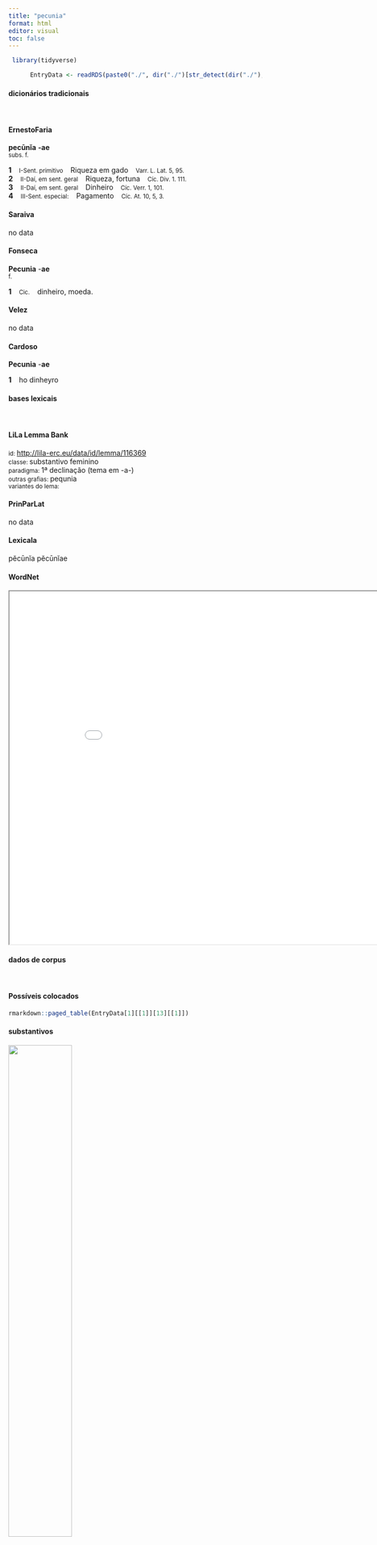 ```yaml
---
title: "pecunia"
format: html
editor: visual
toc: false
---
```



```r
 library(tidyverse) 

      EntryData <- readRDS(paste0("./", dir("./")[str_detect(dir("./"), "_xx112-101-99-117-110-105-97xx_.rds")]))

```


#### dicionários tradicionais

&emsp;




::: panel-tabset

#### ErnestoFaria

<b>pecūnĭa</b> <b>-ae</b> <br> <small>subs. f.</small> <br> <small></small>   <p> <b>1</b> &ensp; <small>I-Sent. primitivo</small> &ensp; Riqueza em gado &ensp; <small>Varr. L. Lat. 5, 95.</small> <br> <b>2</b> &ensp; <small>II-Daí, em sent. geral</small> &ensp; Riqueza, fortuna &ensp; <small>Cíc. Div. 1. 111.</small> <br> <b>3</b> &ensp; <small>II-Daí, em sent. geral</small> &ensp; Dinheiro &ensp; <small>Cíc. Verr. 1, 101.</small> <br> <b>4</b> &ensp; <small>III-Sent. especial:</small> &ensp; Pagamento &ensp; <small>Cíc. At. 10, 5, 3.</small> </p>




#### Saraiva

no data




#### Fonseca

<b>Pecunia</b> -<b>ae</b> <br> <small>f.</small>   <p> <b>1</b> &ensp; <small>Cic.</small> &ensp; dinheiro, moeda. </p>




#### Velez

no data




#### Cardoso

<b>Pecunia</b> -<b>ae</b>   <p> <b>1</b> &ensp; ho dinheyro </p>


:::



#### bases lexicais

&emsp;






::: panel-tabset

#### LiLa Lemma Bank

<small> id: </small> <a href=' http://lila-erc.eu/data/id/lemma/116369 ' target="_blank"> http://lila-erc.eu/data/id/lemma/116369 </a> <br>
<small> classe: </small> substantivo feminino   <br>
<small> paradigma: </small> 1ª declinação (tema em -a-) <br>
<small> outras grafias: </small> pequnia <br>
<small> variantes do lema: </small>  <br>





#### PrinParLat

no data




#### Lexicala

pĕcūnĭa 
 pĕcūnĭae




#### WordNet

<iframe width='900' height='700' src='Media/Tree__xx112-101-99-117-110-105-97xx__sem_type_lexemes_pt.html'>

</iframe>


:::



#### dados de corpus

&emsp;




::: panel-tabset

#### Possíveis colocados

```r

rmarkdown::paged_table(EntryData[1][[1]][13][[1]])

```


#### substantivos

![](./Media/wordcloud__xx112-101-99-117-110-105-97xx__BY_collocate_scoreSUBST.webp){width=50% fig-alt='This chart plots collocate by scoreSUBST, for the headword pecunia here are all the values plotted: collocate: repeto; scoreSUBST: 0. collocate: grandis; scoreSUBST: 0. collocate: magnitudo; scoreSUBST: 2. collocate: soluo; scoreSUBST: 0. collocate: polliceor; scoreSUBST: 0. collocate: de; scoreSUBST: 0. collocate: modus; scoreSUBST: 2. collocate: do; scoreSUBST: 0. collocate: publicus; scoreSUBST: 0. collocate: magnus; scoreSUBST: 0. collocate: suus; scoreSUBST: 0'}




#### adjetivos

![](./Media/wordcloud__xx112-101-99-117-110-105-97xx__BY_collocate_scoreADJ.webp){width=50% fig-alt='This chart plots collocate by scoreADJ, for the headword pecunia here are all the values plotted: collocate: repeto; scoreADJ: 0. collocate: grandis; scoreADJ: 3. collocate: magnitudo; scoreADJ: 0. collocate: soluo; scoreADJ: 0. collocate: polliceor; scoreADJ: 0. collocate: de; scoreADJ: 0. collocate: modus; scoreADJ: 0. collocate: do; scoreADJ: 0. collocate: publicus; scoreADJ: 2. collocate: magnus; scoreADJ: 2. collocate: suus; scoreADJ: 0'}




#### verbos

![](./Media/wordcloud__xx112-101-99-117-110-105-97xx__BY_collocate_scoreVERBO.webp){width=50% fig-alt='This chart plots collocate by scoreVERBO, for the headword pecunia here are all the values plotted: collocate: repeto; scoreVERBO: 4. collocate: grandis; scoreVERBO: 0. collocate: magnitudo; scoreVERBO: 0. collocate: soluo; scoreVERBO: 2. collocate: polliceor; scoreVERBO: 2. collocate: de; scoreVERBO: 0. collocate: modus; scoreVERBO: 0. collocate: do; scoreVERBO: 2. collocate: publicus; scoreVERBO: 0. collocate: magnus; scoreVERBO: 0. collocate: suus; scoreVERBO: 0'}




#### advérbios

![](./Media/wordcloud__xx112-101-99-117-110-105-97xx__BY_collocate_scoreADV.webp){width=50% fig-alt='This chart plots collocate by scoreADV, for the headword pecunia here are all the values plotted: collocate: repeto; scoreADV: 0. collocate: grandis; scoreADV: 0. collocate: magnitudo; scoreADV: 0. collocate: soluo; scoreADV: 0. collocate: polliceor; scoreADV: 0. collocate: de; scoreADV: 0. collocate: modus; scoreADV: 0. collocate: do; scoreADV: 0. collocate: publicus; scoreADV: 0. collocate: magnus; scoreADV: 0. collocate: suus; scoreADV: 0'}




#### preposições e conjunções

![](./Media/wordcloud__xx112-101-99-117-110-105-97xx__BY_collocate_scoreFUNC.webp){width=50% fig-alt='This chart plots collocate by scoreFUNC, for the headword pecunia here are all the values plotted: collocate: repeto; scoreFUNC: 0. collocate: grandis; scoreFUNC: 0. collocate: magnitudo; scoreFUNC: 0. collocate: soluo; scoreFUNC: 0. collocate: polliceor; scoreFUNC: 0. collocate: de; scoreFUNC: 20. collocate: modus; scoreFUNC: 0. collocate: do; scoreFUNC: 0. collocate: publicus; scoreFUNC: 0. collocate: magnus; scoreFUNC: 0. collocate: suus; scoreFUNC: 0'}


:::



::: panel-tabset

#### ExemplosTraduzidos

<p> emi <b>pecuniam</b> solui <br> <small> Cic.Ver.2.4.43.3 <br> “Comprei; paguei com meu dinheiro.” <small> [JDD] </small> </small> </p>
; <p> quid si magnitudine <b>pecuniae</b> persuasum est <br> <small> Cic.Ver.2.4.11.11 <br> “E se isso lhe foi persuadido por uma grande soma de dinheiro?” <small> [JDD] </small> </small> </p>
; <p> illi finitimos Germanos sollicitare et <b>pecuniam</b> polliceri non desistunt <br> <small> Caes.Gal.6.2.1 <br> Eles não desistem de incitar os vizinhos germanos e de prometer-lhes dinheiro. <small> [JDD] </small> </small> </p>
; <p> civitates locupletes ne in hiberna milites reciperent magnas <b>pecunias</b> dabant <br> <small> Cic.Att.5.21.7 <br> As cidades ricas, para não receberem os soldados nos quartéis de inverno, davam grandes somas de dinheiro. <small> [JDD] </small> </small> </p>
; <p> secutus est tum annus causam de <b>pecuniis</b> repetundis Catilina dixit <br> <small> Cic.Cael.10 <br> Passou-se então um ano, Catilina apresentou sua defesa a respeito da corrupção. <small> [JDD] </small> </small> </p>
; <p> i nunc et puta <b>pecuniae</b> modum ad rem pertinere non animi <br> <small> Sen.Helv.10.10 <br> Vai agora e considera que é a moderação do dinheiro que importa para o caso, não a do espírito. <small> [JDD] </small> </small> </p>
; <p> ut primum e prouincia rediit redemptio est huius iudici facta grandi <b>pecunia</b> <br> <small> Cic.Ver.1.16 <br> Logo que voltou da província, fez-se a compra desse julgamento por uma grande quantidade de dinheiro. <small> [JDD] </small> </small> </p>
; <p> sestertium septiens miliens auertisse Antonium <b>pecuniae</b> publicae iudicauistis num fraude poterit carere peculatus <br> <small> Cic.Phil.12.12.4 <br> Declarastes que Antônio roubou setecentos milhões de sestércios do dinheiro público; acaso poderá ele estar livre do delito de peculato? <small> [JDD] </small> </small> </p>
; <p> sunt ista uerum tamen abducuntur homines non numquam etiam ab institutis suis magnitudine <b>pecuniae</b> <br> <small> Cic.Ver.2.4.12.1 <br> 12 “Isso é, mas, no entanto, os homens algumas vezes são também desviados de seus princípios por uma grande soma de dinheiro.” <small> [JDD] </small> </small> </p>





#### Frequência por autor

![](./Media/barchart__xx112-101-99-117-110-105-97xx__lemma_BY_author_Frequencies.webp){width=50% fig-alt='This charts plots the frequency of lemma by author_Frequencies. The Sallustius subcorpus registers the highest normalized frequency, with the value of 11.13 and an absolute frequency of 12. The Cicero subcorpus follows, with a normalized frequency of 6.42 and an absolute frequency of 103. the subcorpus with the least normalized frequency is Horatius with the normalized value of 0 and an absolute freqeuncy of 0. here are all the values: subcorpus: Caesar ; normalized frequency: 6 ; absolute frequency: 2.26603217765692. subcorpus: Cicero ; normalized frequency: 103 ; absolute frequency: 6.41648600832274. subcorpus: Horatius ; normalized frequency: 0 ; absolute frequency: 0. subcorpus: Ovidius ; normalized frequency: 0 ; absolute frequency: 0. subcorpus: Phaedrus ; normalized frequency: 1 ; absolute frequency: 1.5181417944436. subcorpus: Sallustius ; normalized frequency: 12 ; absolute frequency: 11.1306928856321. subcorpus: Seneca ; normalized frequency: 14 ; absolute frequency: 2.61286650118512. subcorpus: Suetonius ; normalized frequency: 0 ; absolute frequency: 0. subcorpus: Tacitus ; normalized frequency: 1 ; absolute frequency: 3.43288705801579. subcorpus: Vergilius ; normalized frequency: 0 ; absolute frequency: 0. subcorpus: Hieronymus ; normalized frequency: 0 ; absolute frequency: 0'}




#### Frequência por gênero

![](./Media/barchart__xx112-101-99-117-110-105-97xx__lemma_BY_genre_Frequencies.webp){width=50% fig-alt='This charts plots the frequency of lemma by genre_Frequencies. The Prosa.oratória subcorpus registers the highest normalized frequency, with the value of 7.97 and an absolute frequency of 83. The Prosa.histórica subcorpus follows, with a normalized frequency of 4.63 and an absolute frequency of 19. the subcorpus with the least normalized frequency is Poesia.lírica with the normalized value of 0 and an absolute freqeuncy of 0. here are all the values: subcorpus: Prosa.histórica ; normalized frequency: 19 ; absolute frequency: 4.62523430463254. subcorpus: Prosa.filosófica ; normalized frequency: 18 ; absolute frequency: 2.96535477175005. subcorpus: Prosa.oratória ; normalized frequency: 83 ; absolute frequency: 7.96904553877469. subcorpus: Prosa.epistolográfica ; normalized frequency: 16 ; absolute frequency: 4.23964598955987. subcorpus: Poesia.lírica ; normalized frequency: 0 ; absolute frequency: 0. subcorpus: Poesia.didática ; normalized frequency: 1 ; absolute frequency: 0.848248367121893. subcorpus: Poesia.trágica ; normalized frequency: 0 ; absolute frequency: 0. subcorpus: Poesia.épica ; normalized frequency: 0 ; absolute frequency: 0. subcorpus: Prosa.ficcional ; normalized frequency: 0 ; absolute frequency: 0'}




#### Frequência por século

![](./Media/barchart__xx112-101-99-117-110-105-97xx__lemma_BY_period_Frequencies.webp){width=50% fig-alt='This charts plots the frequency of lemma by period_Frequencies. The I.a.C. subcorpus registers the highest normalized frequency, with the value of 5.63 and an absolute frequency of 121. The I.d.C. subcorpus follows, with a normalized frequency of 2.29 and an absolute frequency of 15. the subcorpus with the least normalized frequency is IV.d.C. with the normalized value of 0 and an absolute freqeuncy of 0. here are all the values: subcorpus: I.a.C. ; normalized frequency: 121 ; absolute frequency: 5.63183616476612. subcorpus: I.d.C. ; normalized frequency: 15 ; absolute frequency: 2.29463056447912. subcorpus: II.d.C. ; normalized frequency: 1 ; absolute frequency: 2.61780104712042. subcorpus: IV.d.C. ; normalized frequency: 0 ; absolute frequency: 0'}


:::

